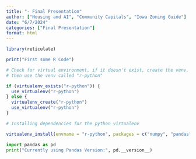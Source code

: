 ```yaml
---
title: "- Final Presentation"
author: ["Housing and AI", "Community Capitals", "Iowa Zoning Guide"]
date: "6/7/2024"
categories: ["Final Presentation"]
format: html
---
```


```r
library(reticulate)
```

```r
print("First some R Code")
```

```r
# Check for virtual environment, if it doesn't exist, create the venv, if it exists
# then use the venv called "r-python"

if (virtualenv_exists("r-python")) {
  use_virtualenv("r-python")
} else {
  virtualenv_create("r-python")
  use_virtualenv("r-python")
}
```

```r
# Installing dependencies for the python virtualenv

virtualenv_install(envname = "r-python", packages = c("numpy", "pandas", "scikit-learn"), all = TRUE)
```

```python
import pandas as pd
print("Currently using Pandas Version:", pd.__version__)
```
